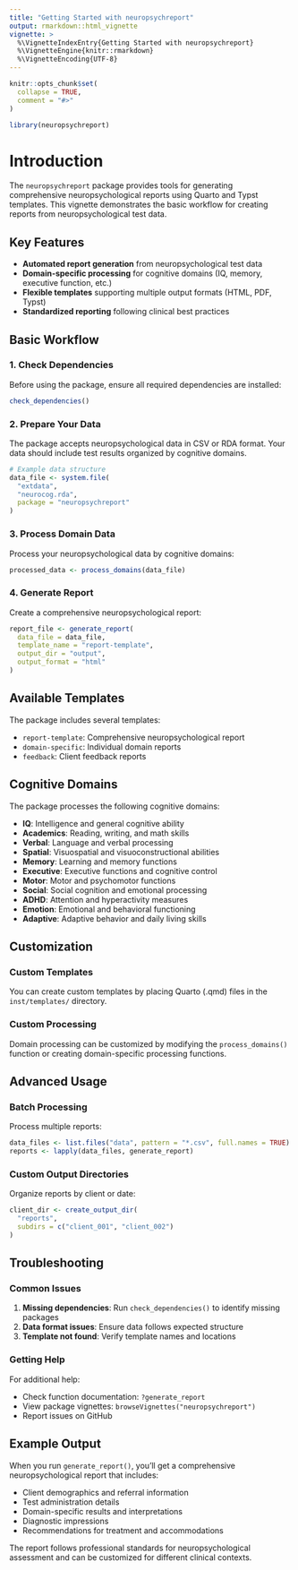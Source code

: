 ```yaml
---
title: "Getting Started with neuropsychreport"
output: rmarkdown::html_vignette
vignette: >
  %\VignetteIndexEntry{Getting Started with neuropsychreport}
  %\VignetteEngine{knitr::rmarkdown}
  %\VignetteEncoding{UTF-8}
---
```


```r
knitr::opts_chunk$set(
  collapse = TRUE,
  comment = "#>"
)
```

```r
library(neuropsychreport)
```

# Introduction

The `neuropsychreport` package provides tools for generating comprehensive neuropsychological reports using Quarto and Typst templates. This vignette demonstrates the basic workflow for creating reports from neuropsychological test data.

## Key Features

- **Automated report generation** from neuropsychological test data
- **Domain-specific processing** for cognitive domains (IQ, memory, executive function, etc.)
- **Flexible templates** supporting multiple output formats (HTML, PDF, Typst)
- **Standardized reporting** following clinical best practices

## Basic Workflow

### 1. Check Dependencies

Before using the package, ensure all required dependencies are installed:

```r
check_dependencies()
```

### 2. Prepare Your Data

The package accepts neuropsychological data in CSV or RDA format. Your data should include test results organized by cognitive domains.

```r
# Example data structure
data_file <- system.file(
  "extdata",
  "neurocog.rda",
  package = "neuropsychreport"
)
```

### 3. Process Domain Data

Process your neuropsychological data by cognitive domains:

```r
processed_data <- process_domains(data_file)
```

### 4. Generate Report

Create a comprehensive neuropsychological report:

```r
report_file <- generate_report(
  data_file = data_file,
  template_name = "report-template",
  output_dir = "output",
  output_format = "html"
)
```

## Available Templates

The package includes several templates:

- `report-template`: Comprehensive neuropsychological report
- `domain-specific`: Individual domain reports
- `feedback`: Client feedback reports

## Cognitive Domains

The package processes the following cognitive domains:

- **IQ**: Intelligence and general cognitive ability
- **Academics**: Reading, writing, and math skills
- **Verbal**: Language and verbal processing
- **Spatial**: Visuospatial and visuoconstructional abilities
- **Memory**: Learning and memory functions
- **Executive**: Executive functions and cognitive control
- **Motor**: Motor and psychomotor functions
- **Social**: Social cognition and emotional processing
- **ADHD**: Attention and hyperactivity measures
- **Emotion**: Emotional and behavioral functioning
- **Adaptive**: Adaptive behavior and daily living skills

## Customization

### Custom Templates

You can create custom templates by placing Quarto (.qmd) files in the `inst/templates/` directory.

### Custom Processing

Domain processing can be customized by modifying the `process_domains()` function or creating domain-specific processing functions.

## Advanced Usage

### Batch Processing

Process multiple reports:

```r
data_files <- list.files("data", pattern = "*.csv", full.names = TRUE)
reports <- lapply(data_files, generate_report)
```

### Custom Output Directories

Organize reports by client or date:

```r
client_dir <- create_output_dir(
  "reports",
  subdirs = c("client_001", "client_002")
)
```

## Troubleshooting

### Common Issues

1. **Missing dependencies**: Run `check_dependencies()` to identify missing packages
2. **Data format issues**: Ensure data follows expected structure
3. **Template not found**: Verify template names and locations

### Getting Help

For additional help:

- Check function documentation: `?generate_report`
- View package vignettes: `browseVignettes("neuropsychreport")`
- Report issues on GitHub

## Example Output

When you run `generate_report()`, you'll get a comprehensive neuropsychological report that includes:

- Client demographics and referral information
- Test administration details
- Domain-specific results and interpretations
- Diagnostic impressions
- Recommendations for treatment and accommodations

The report follows professional standards for neuropsychological assessment and can be customized for different clinical contexts.
